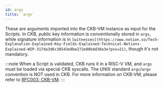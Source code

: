 ```yaml
---
id: args
title: `args`
---
```


These are arguments imported into the CKB-VM instance as input for the Scripts. In CKB, public key information is conventionally stored in `args`, while signature information is in `[witnesses](https://www.notion.so/Tech-Explanation-Explained-Key-Fields-Explained-Technical-Notions-Explained-WIP-317da3d6c38543e9be272e80b4d30a3e?pvs=21)`,  though it's not mandatory.

:::note
When a Script is validated, CKB runs it in a RISC-V VM, and `args` must be loaded via special CKB syscalls. The UNIX standard `argc`/`argv` convention is NOT used in CKB. For more information on CKB-VM, please refer to [RFC003: CKB-VM](https://github.com/nervosnetwork/rfcs/blob/master/rfcs/0003-ckb-vm/0003-ckb-vm.md).
:::
